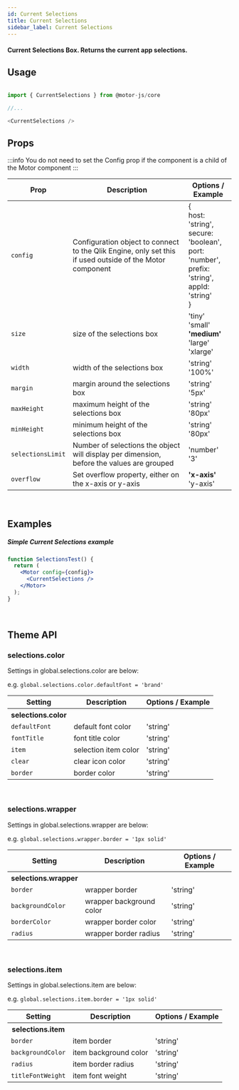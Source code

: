 ```yaml
---
id: Current Selections
title: Current Selections
sidebar_label: Current Selections
---
```


#### Current Selections Box. Returns the current app selections.

## Usage

```javascript

import { CurrentSelections } from @motor-js/core

//...

<CurrentSelections />

```

## Props

:::info
You do not need to set the Config prop if the component is a child of the Motor component
:::

<table>
  <thead>
    <tr>
      <th>Prop</th>
      <th>Description</th>
      <th>Options / Example</th>
    </tr>
  </thead>
  <tbody>
    <tr>
      <td>
        <code>config</code>
      </td>
      <td>
        Configuration object to connect to the Qlik Engine, only set this if
        used outside of the Motor component
      </td>
      <td>
        &#123;
        <br />
        host&#58; 'string',
        <br />
        secure&#58; 'boolean',
        <br />
        port&#58; 'number',
        <br />
        prefix&#58; 'string',
        <br />
        appId&#58; 'string'
        <br />
        &#125;
      </td>
    </tr>
    <tr>
      <td>
        <code>size</code>
      </td>
      <td>size of the selections box</td>
      <td>
        'tiny'
        <br />
        'small'
        <br />
        <b>'medium'</b>
        <br />
        'large'
        <br />
        'xlarge'
      </td>
    </tr>
    <tr>
      <td>
        <code>width</code>
      </td>
      <td>width of the selections box</td>
      <td>
        'string'
        <br />
        '100%'
      </td>
    </tr>
    <tr>
      <td>
        <code>margin</code>
      </td>
      <td>margin around the selections box</td>
      <td>
        'string'
        <br />
        '5px'
      </td>
    </tr>
    <tr>
      <td>
        <code>maxHeight</code>
      </td>
      <td>maximum height of the selections box</td>
      <td>
        'string'
        <br />
        '80px'
      </td>
    </tr>
    <tr>
      <td>
        <code>minHeight</code>
      </td>
      <td>minimum height of the selections box</td>
      <td>
        'string'
        <br />
        '80px'
      </td>
    </tr>
    <tr>
      <td>
        <code>selectionsLimit</code>
      </td>
      <td>
        Number of selections the object will display per dimension, before the
        values are grouped
      </td>
      <td>
        'number'
        <br />
        '3'
      </td>
    </tr>
    <tr>
      <td>
        <code>overflow</code>
      </td>
      <td>Set overflow property, either on the x-axis or y-axis</td>
      <td>
        <b>'x-axis'</b>
        <br />
        'y-axis'
      </td>
    </tr>
  </tbody>
</table>

<br />

## Examples

##### Simple Current Selections example

```jsx live
function SelectionsTest() {
  return (
    <Motor config={config}>
      <CurrentSelections />
    </Motor>
  );
}
```

<br />

## Theme API

### selections.color

Settings in global.selections.color are below:

e.g. <code>global.selections.color.defaultFont = 'brand'</code>

<table>
  <thead>
    <tr>
      <th>Setting</th>
      <th>Description</th>
      <th>Options / Example</th>
    </tr>
  </thead>
  <tbody>
    <tr>
      <th>selections.color</th>
    </tr>
    <tr>
      <td>
        <code>defaultFont</code>
      </td>
      <td>default font color</td>
      <td>'string'</td>
    </tr>
    <tr>
      <td>
        <code>fontTitle</code>
      </td>
      <td>font title color</td>
      <td>'string'</td>
    </tr>
    <tr>
      <td>
        <code>item</code>
      </td>
      <td>selection item color</td>
      <td>'string'</td>
    </tr>
    <tr>
      <td>
        <code>clear</code>
      </td>
      <td>clear icon color</td>
      <td>'string'</td>
    </tr>
    <tr>
      <td>
        <code>border</code>
      </td>
      <td>border color</td>
      <td>'string'</td>
    </tr>
  </tbody>
</table>

<br />

### selections.wrapper

Settings in global.selections.wrapper are below:

e.g. <code>global.selections.wrapper.border = '1px solid'</code>

<table>
  <thead>
    <tr>
      <th>Setting</th>
      <th>Description</th>
      <th>Options / Example</th>
    </tr>
  </thead>
  <tbody>
    <tr>
      <th>selections.wrapper</th>
    </tr>
    <tr>
      <td>
        <code>border</code>
      </td>
      <td>wrapper border</td>
      <td>'string'</td>
    </tr>
    <tr>
      <td>
        <code>backgroundColor</code>
      </td>
      <td>wrapper background color</td>
      <td>'string'</td>
    </tr>
    <tr>
      <td>
        <code>borderColor</code>
      </td>
      <td>wrapper border color</td>
      <td>'string'</td>
    </tr>
    <tr>
      <td>
        <code>radius</code>
      </td>
      <td>wrapper border radius</td>
      <td>'string'</td>
    </tr>
  </tbody>
</table>

<br />

### selections.item

Settings in global.selections.item are below:

e.g. <code>global.selections.item.border = '1px solid'</code>

<table>
  <thead>
    <tr>
      <th>Setting</th>
      <th>Description</th>
      <th>Options / Example</th>
    </tr>
  </thead>
  <tbody>
    <tr>
      <th>selections.item</th>
    </tr>
    <tr>
      <td>
        <code>border</code>
      </td>
      <td>item border</td>
      <td>'string'</td>
    </tr>
    <tr>
      <td>
        <code>backgroundColor</code>
      </td>
      <td>item background color</td>
      <td>'string'</td>
    </tr>
    <tr>
      <td>
        <code>radius</code>
      </td>
      <td>item border radius</td>
      <td>'string'</td>
    </tr>
    <tr>
      <td>
        <code>titleFontWeight</code>
      </td>
      <td>item font weight</td>
      <td>'string'</td>
    </tr>
  </tbody>
</table>
